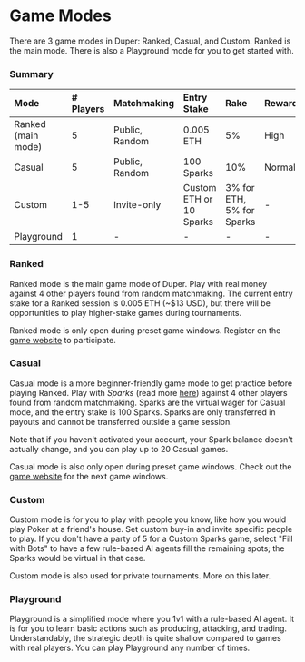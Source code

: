 # Game Modes

There are 3 game modes in Duper: Ranked, Casual, and Custom. Ranked is the main mode. There is also a Playground mode for you to get started with.

### Summary

| Mode               | \# Players     | Matchmaking | Entry Stake             | Rake    | Rewards | Open Hours  |
| :----------------- | :------------- | :---------- | :---------------------- | :--------- | :---------- | :--|
| Ranked (main mode) | 5              | Public, Random | 0.005 ETH               | 5%     | High    | See website |
| Casual             | 5              | Public, Random | 100 Sparks              | 10%          | Normal  | See website |
| Custom             | 1-5            | Invite-only | Custom ETH or 10 Sparks | 3% for ETH, 5% for Sparks | -       | Always      |
| Playground         | 1              | -           | -                       | -    | -       | Always      |

### Ranked

Ranked mode is the main game mode of Duper. Play with real money against 4 other players found from random matchmaking. The current entry stake for a Ranked session is 0.005 ETH (\~$13 USD), but there will be opportunities to play higher-stake games during tournaments.

Ranked mode is only open during preset game windows. Register on the [game website](https://www.duper.gg) to participate.

### Casual

Casual mode is a more beginner-friendly game mode to get practice before playing Ranked. Play with _Sparks_ (read more [here](./assets/sparks)) against 4 other players found from random matchmaking. Sparks are the virtual wager for Casual mode, and the entry stake is 100 Sparks. Sparks are only transferred in payouts and cannot be transferred outside a game session.

Note that if you haven't activated your account, your Spark balance doesn't actually change, and you can play up to 20 Casual games.

Casual mode is also only open during preset game windows. Check out the [game website](https://www.duper.gg) for the next game windows.

### Custom

Custom mode is for you to play with people you know, like how you would play Poker at a friend's house. Set custom buy-in and invite specific people to play. If you don't have a party of 5 for a Custom Sparks game, select "Fill with Bots" to have a few rule-based AI agents fill the remaining spots; the Sparks would be virtual in that case.

Custom mode is also used for private tournaments. More on this later.

### Playground

Playground is a simplified mode where you 1v1 with a rule-based AI agent. It is for you to learn basic actions such as producing, attacking, and trading. Understandably, the strategic depth is quite shallow compared to games with real players. You can play Playground any number of times.
